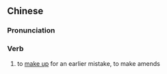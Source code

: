 {{also|补过}}
==Chinese==
{{zh-forms|s=补过}}

===Pronunciation===
{{zh-pron
|m=bǔguò
|c=bou2 gwo3
|h=pfs=pú-ko
|cat=v
}}

===Verb===
{{zh-verb}}

# to [[make up]] for an earlier mistake, to make amends